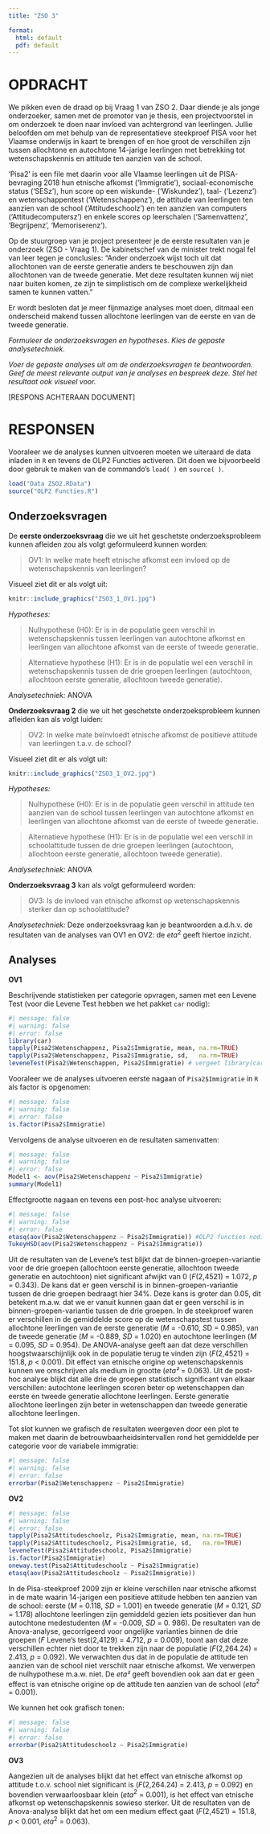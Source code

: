 ```yaml
---
title: "ZSO 3"

format: 
  html: default
  pdf: default
---
```


# OPDRACHT {.unnumbered}

We pikken even de draad op bij Vraag 1 van ZSO 2. Daar diende je als jonge onderzoeker, samen met de promotor van je thesis, een projectvoorstel in om onderzoek te doen naar invloed van achtergrond van leerlingen. Jullie beloofden om met behulp van de representatieve steekproef PISA voor het Vlaamse onderwijs in kaart te brengen of en hoe groot de verschillen zijn tussen allochtone en autochtone 14-jarige leerlingen met betrekking tot wetenschapskennis en attitude ten aanzien van de school.

‘Pisa2’ is een file met daarin voor alle Vlaamse leerlingen uit de PISA-bevraging 2018 hun etnische afkomst (‘Immigratie’), sociaal-economische status (‘SESz’), hun score op een wiskunde- (‘Wiskundez’), taal- (‘Lezenz’) en wetenschappentest (‘Wetenschappenz’), de attitude van leerlingen ten aanzien van de school (‘Attitudeschoolz’) en ten aanzien van computers (‘Attitudecomputersz’) en enkele scores op leerschalen (‘Samenvattenz’, ‘Begrijpenz’, ‘Memoriserenz’).

Op de stuurgroep van je project presenteer je de eerste resultaten van je onderzoek (ZSO - Vraag 1). De kabinetschef van de minister trekt nogal fel van leer tegen je conclusies: “Ander onderzoek wijst toch uit dat allochtonen van de eerste generatie anders te beschouwen zijn dan allochtonen van de tweede generatie. Met deze resultaten kunnen wij niet naar buiten komen, ze zijn te simplistisch om de complexe werkelijkheid samen te kunnen vatten.”

Er wordt besloten dat je meer fijnmazige analyses moet doen, ditmaal een onderscheid makend tussen allochtone leerlingen van de eerste en van de tweede generatie.

*Formuleer de onderzoeksvragen en hypotheses. Kies de gepaste analysetechniek.*

*Voer de gepaste analyses uit om de onderzoeksvragen te beantwoorden. Geef de meest relevante output van je analyses en bespreek deze. Stel het resultaat ook visueel voor.*

[RESPONS ACHTERAAN DOCUMENT] \newpage

# RESPONSEN {.unnumbered}

Vooraleer we de analyses kunnen uitvoeren moeten we uiteraard de data inladen in `R` en tevens de OLP2 Functies activeren. Dit doen we bijvoorbeeld door gebruk te maken van de commando's `load( )` en `source( )`.

```r
load("Data ZSO2.RData")
source("OLP2 Functies.R")
```

## Onderzoeksvragen {.unnumbered}

De **eerste onderzoeksvraag** die we uit het geschetste onderzoeksprobleem kunnen afleiden zou als volgt geformuleerd kunnen worden:

> OV1: In welke mate heeft etnische afkomst een invloed op de wetenschapskennis van leerlingen?

Visueel ziet dit er als volgt uit:

```r
knitr::include_graphics("ZSO3_1_OV1.jpg")
```

*Hypotheses:*

> Nulhypothese (H0): Er is in de populatie geen verschil in wetenschapskennis tussen leerlingen van autochtone afkomst en leerlingen van allochtone afkomst van de eerste of tweede generatie.

> Alternatieve hypothese (H1): Er is in de populatie wel een verschil in wetenschapskennis tussen de drie groepen leerlingen (autochtoon, allochtoon eerste generatie, allochtoon tweede generatie).

*Analysetechniek:* ANOVA

\bigskip

**Onderzoeksvraag 2** die we uit het geschetste onderzoeksprobleem kunnen afleiden kan als volgt luiden:

> OV2: In welke mate beïnvloedt etnische afkomst de positieve attitude van leerlingen t.a.v. de school?

Visueel ziet dit er als volgt uit:

```r
knitr::include_graphics("ZSO3_1_OV2.jpg")
```

*Hypotheses:*

> Nulhypothese (H0): Er is in de populatie geen verschil in attitude ten aanzien van de school tussen leerlingen van autochtone afkomst en leerlingen van allochtone afkomst van de eerste of tweede generatie.

> Alternatieve hypothese (H1): Er is in de populatie wel een verschil in schoolattitude tussen de drie groepen leerlingen (autochtoon, allochtoon eerste generatie, allochtoon tweede generatie).

*Analysetechniek:* ANOVA \bigskip

**Onderzoeksvraag 3** kan als volgt geformuleerd worden:

> OV3: Is de invloed van etnische afkomst op wetenschapskennis sterker dan op schoolattitude?

*Analysetechniek:* Deze onderzoeksvraag kan je beantwoorden a.d.h.v. de resultaten van de analyses van OV1 en OV2: de *eta*$^2$ geeft hiertoe inzicht.

## Analyses {.unnumbered}

**OV1**

Beschrijvende statistieken per categorie opvragen, samen met een Levene Test (voor die Levene Test hebben we het pakket `car` nodig):

```r
#| message: false
#| warning: false
#| error: false 
library(car)
tapply(Pisa2$Wetenschappenz, Pisa2$Immigratie, mean, na.rm=TRUE)
tapply(Pisa2$Wetenschappenz, Pisa2$Immigratie, sd,   na.rm=TRUE)
leveneTest(Pisa2$Wetenschappen, Pisa2$Immigratie) # vergeet library(car) niet te laden!
```

Vooraleer we de analyses uitvoeren eerste nagaan of `Pisa2$Immigratie` in `R` als factor is opgenomen:

```r
#| message: false
#| warning: false
#| error: false 
is.factor(Pisa2$Immigratie)
```

Vervolgens de analyse uitvoeren en de resultaten samenvatten:

```r
#| message: false
#| warning: false
#| error: false 
Model1 <- aov(Pisa2$Wetenschappenz ~ Pisa2$Immigratie)
summary(Model1)
```

Effectgrootte nagaan en tevens een post-hoc analyse uitvoeren:

```r
#| message: false
#| warning: false
#| error: false 
etasq(aov(Pisa2$Wetenschappenz ~ Pisa2$Immigratie)) #OLP2 functies nodig!!!
TukeyHSD(aov(Pisa2$Wetenschappenz ~ Pisa2$Immigratie))
```

Uit de resultaten van de Levene’s test blijkt dat de binnen-groepen-variantie voor de drie groepen (allochtoon eerste generatie, allochtoon tweede generatie en autochtoon) niet significant afwijkt van 0 (*F*(2,4521) = 1.072, *p* = 0.343). De kans dat er geen verschil is in binnen-groepen-variantie tussen de drie groepen bedraagt hier 34%. Deze kans is groter dan 0.05, dit betekent m.a.w. dat we er vanuit kunnen gaan dat er geen verschil is in binnen-groepen-variantie tussen de drie groepen. In de steekproef waren er verschillen in de gemiddelde score op de wetenschapstest tussen allochtone leerlingen van de eerste generatie (*M* = -0.610, *S*D = 0.985), van de tweede generatie (*M* = -0.889, *SD* = 1.020) en autochtone leerlingen (*M* = 0.095, *SD* = 0.954). De ANOVA-analyse geeft aan dat deze verschillen hoogstwaarschijnlijk ook in de populatie terug te vinden zijn (*F*(2,4521) = 151.8, *p* \< 0.001). Dit effect van etnische origine op wetenschapskennis kunnen we omschrijven als medium in grootte (*eta²* = 0.063). Uit de post-hoc analyse blijkt dat alle drie de groepen statistisch significant van elkaar verschillen: autochtone leerlingen scoren beter op wetenschappen dan eerste en tweede generatie allochtone leerlingen. Eerste generatie allochtone leerlingen zijn beter in wetenschappen dan tweede generatie allochtone leerlingen.

Tot slot kunnen we grafisch de resultaten weergeven door een plot te maken met daarin de betrouwbaarheidsintervallen rond het gemiddelde per categorie voor de variabele immigratie:

```r
#| message: false
#| warning: false
#| error: false 
errorbar(Pisa2$Wetenschappenz ~ Pisa2$Immigratie)
```

\bigskip

**OV2**

```r
#| message: false
#| warning: false
#| error: false 
tapply(Pisa2$Attitudeschoolz, Pisa2$Immigratie, mean, na.rm=TRUE)
tapply(Pisa2$Attitudeschoolz, Pisa2$Immigratie, sd,   na.rm=TRUE)
leveneTest(Pisa2$Attitudeschoolz, Pisa2$Immigratie)
is.factor(Pisa2$Immigratie)
oneway.test(Pisa2$Attitudeschoolz ~ Pisa2$Immigratie)
etasq(aov(Pisa2$Attitudeschoolz ~ Pisa2$Immigratie))
```

In de Pisa-steekproef 2009 zijn er kleine verschillen naar etnische afkomst in de mate waarin 14-jarigen een positieve attitude hebben ten aanzien van de school: eerste (*M* = 0.118, *SD* = 1.001) en tweede generatie (*M* = 0.121, *SD* = 1.178) allochtone leerlingen zijn gemiddeld gezien iets positiever dan hun autochtone medestudenten (*M* = -0.009, *SD* = 0. 986). De resultaten van de Anova-analyse, gecorrigeerd voor ongelijke varianties binnen de drie groepen (*F* Levene’s test(2,4129) = 4.712, *p* = 0.009), toont aan dat deze verschillen echter niet door te trekken zijn naar de populatie (*F*(2,264.24) = 2.413, *p* = 0.092). We verwachten dus dat in de populatie de attitude ten aanzien van de school niet verschilt naar etnische afkomst. We verwerpen de nulhypothese m.a.w. niet. De *eta²* geeft bovendien ook aan dat er geen effect is van etnische origine op de attitude ten aanzien van de school (*eta*$^2$ = 0.001).

We kunnen het ook grafisch tonen:

```r
#| message: false
#| warning: false
#| error: false 
errorbar(Pisa2$Attitudeschoolz ~ Pisa2$Immigratie)
```

\bigskip

**OV3**

Aangezien uit de analyses blijkt dat het effect van etnische afkomst op attitude t.o.v. school niet significant is (*F*(2,264.24) = 2.413, *p* = 0.092) en bovendien verwaarloosbaar klein (*eta*$^2$ = 0.001), is het effect van etnische afkomst op wetenschapskennis sowieso sterker. Uit de resultaten van de Anova-analyse blijkt dat het om een medium effect gaat (*F*(2,4521) = 151.8, *p* \< 0.001, *eta*$^2$ = 0.063).